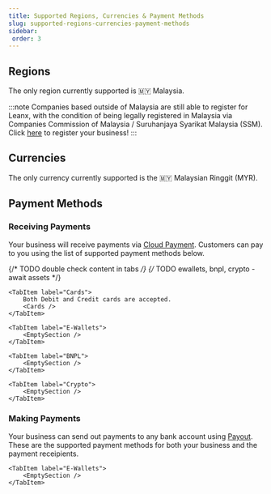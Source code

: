 ```yaml
---
title: Supported Regions, Currencies & Payment Methods
slug: supported-regions-currencies-payment-methods
sidebar:
 order: 3
---
```


## Regions
The only region currently supported is 🇲🇾 Malaysia. 

:::note
Companies based outside of Malaysia are still able to register for Leanx, with the condition of being legally registered in Malaysia via Companies Commission of Malaysia / Suruhanjaya Syarikat Malaysia (SSM). Click [here](https://www.ssm.com.my/Pages/Home.aspx) to register your business!
:::

## Currencies
The only currency currently supported is the 🇲🇾 Malaysian Ringgit (MYR).

## Payment Methods

### Receiving Payments
Your business will receive payments via [Cloud Payment](/introduction/#cloud-payment). Customers can pay to you using the list of supported payment methods below. 

{/* TODO double check content in tabs */}
{/* TODO ewallets, bnpl, crypto - await assets */}
<Tabs>
    <TabItem label="Online Banking">
        <Banks />
    </TabItem>

    <TabItem label="Cards">
        Both Debit and Credit cards are accepted.
        <Cards />
    </TabItem>

    <TabItem label="E-Wallets"> 
        <EmptySection />
    </TabItem>

    <TabItem label="BNPL"> 
        <EmptySection />
    </TabItem>

    <TabItem label="Crypto"> 
        <EmptySection />
    </TabItem>
</Tabs>

### Making Payments
Your business can send out payments to any bank account using [Payout](/introduction/#payout). These are the supported payment methods for both your business and the payment receipients.

<Tabs>
    <TabItem label="Online Banking">
        <Banks />
    </TabItem>

    <TabItem label="E-Wallets"> 
        <EmptySection />
    </TabItem>
</Tabs>